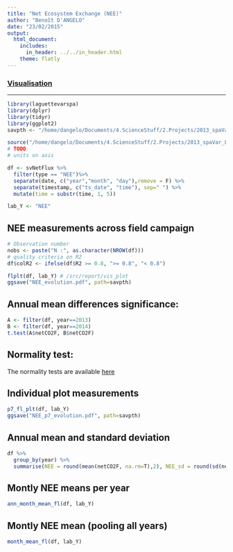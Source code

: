```yaml
---
title: "Net Ecosystem Exchange (NEE)"
author: "Benoît D'ANGELO"
date: "23/02/2015"
output:
  html_document:
    includes:
      in_header: ../../in_header.html
    theme: flatly
---
```


<h3><a href="../vis_toc.html"> Visualisation </a></h3>
***

```r
library(laguettevarspa)
library(dplyr)
library(tidyr)
library(ggplot2)
savpth <- "/home/dangelo/Documents/4.ScienceStuff/2.Projects/2013_spaVar_LG/graphs/visualisation"

source("/home/dangelo/Documents/4.ScienceStuff/2.Projects/2013_spaVar_LG/src/report/vis_plot.R")
# TODO
# units on axis

```


```r
df <- svNetFlux %>%
  filter(type == "NEE")%>%
  separate(date, c("year","month", "day"),remove = F) %>%
  separate(timestamp, c("ts_date", "time"), sep=" ") %>%
  mutate(time = substr(time, 1, 5))

lab_Y <- "NEE"
```


## NEE measurements across field campaign
```r
# Observation number
nobs <- paste("N :", as.character(NROW(df)))
# quality criteria on R2
df$colR2 <- ifelse(df$R2 >= 0.8, ">= 0.8", "< 0.8")

flplt(df, lab_Y) # /src/report/vis_plot
ggsave("NEE_evolution.pdf", path=savpth)
```

## Annual mean differences significance:

```r
A <- filter(df, year==2013)
B <- filter(df, year==2014)
t.test(A$netCO2F, B$netCO2F)
```

## Normality test:

The normality tests are available [here](flux_norm_test.html)


## Individual plot measurements

```r
p7_fl_plt(df, lab_Y)
ggsave("NEE_p7_evolution.pdf", path=savpth)
```

## Annual mean and standard deviation
```r
df %>%
  group_by(year) %>%
  summarise(NEE = round(mean(netCO2F, na.rm=T),2), NEE_sd = round(sd(netCO2F, na.rm=T),2))
```

## Montly NEE means per year

```r
ann_month_mean_fl(df, lab_Y)
```

## Montly NEE mean (pooling all years)

```r
month_mean_fl(df, lab_Y)
```
